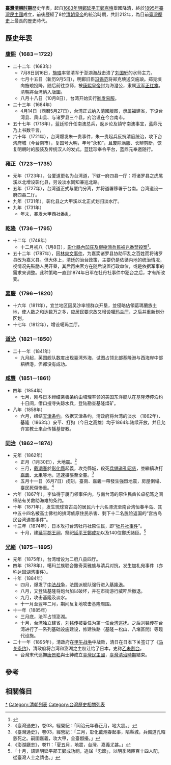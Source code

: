 {{expert|time=}}
'''[[臺灣清朝时期|臺灣清朝时期]]'''歷史年表，起自[[1683年|1683年]][[明鄭|明鄭]][[延平王|延平王]][[鄭克塽|鄭克塽]]舉國降清，終於[[1895年|1895年]][[臺灣民主國|臺灣民主國]]成立，前後歷經了8位[[清朝皇帝|清朝皇帝]]的統治時期，共計212年，為目前[[臺灣歷史|臺灣歷史]]上最長的歷史時代。
{{台灣歷史}}

== 歷史年表 ==
=== [[康熙|康熙]]（1683－1722） ===
*二十二年（1683年）
**7月8日到16日，[[施琅|施琅]]率领清军于澎湖海战击溃了[[刘国轩|刘国轩]]的水师主力。
**七月十五日（新历9月5日），明鄭旧臣[[冯锡范|冯锡范]]将郑克塽送交施琅。郑克塽向施琅投降，随后前往京师，被[[康熙皇帝|康熙皇帝]]封为海澄公，隶属[[汉军正红旗|汉军正红旗]]。清朝將台湾納入版圖。
**八月十八日（10月8日），台湾开始实行[[剃发易服|剃发易服]]。
*二十三年（1684年）
**4月14日（西曆5月27日），台湾正式纳入清國版图，隶属福建省，下设台湾县、凤山县、与诸罗县三个县，府治设在今台南市。
*五十七年（1718年），蓝廷珍升任南澳总兵，返乡论及镇守南澳事宜，蓝鼎元乃上书数千言，
*六十年（1721年），台湾爆发朱一贵事件，朱一贵起兵反抗清庭统治，攻下台湾府城（今台南市），复国号大明，年号“永和”，且废除满服、长辫剪断，恢复明朝时的服装及传统汉人的发式。蓝廷珍奉令平台，蓝鼎元奉邀随行。

=== [[雍正|雍正]]（1723－1735）===
*元年（1723年），台厦道更名为台湾道，下辖一府四县一厅：将诸罗县之虎尾溪以北增设彰化县，另设淡水同知兼巡北路。
*五年（1727年），台湾道正式与厦门分离，并将道署移署于台南。台湾道设一府四县二厅。
*九年（1731年），彰化县之大甲溪以北正式划归淡水厅。
*九年（1731年）
**年末，暴发大甲西社番乱。

=== [[乾隆|乾隆]]（1736－1795）===
*十二年（1748年）
**十二月初八（1月8日），[[彰化縣內凹庄及柳樹湳兵民被兇番焚殺案|彰化縣內凹庄及柳樹湳兵民被兇番焚殺案]]<ref name="張志相">{{cite journal |author=張志相|title=〈台灣烏溪流域「七將軍廟」源流考論〉|journal=《逢甲人文社會學報》|issue=第14期|date=2007-06|publisher=逢甲大學人文社會學院|location=台灣|language=zh-tw}}</ref>。
*五十二年（1787年），因[[林爽文事件|林爽文事件]]，为嘉奖诸罗县协助平乱之百姓而将诸罗县改为嘉义县。但大体上，清廷的治台政策，主要仍是依循内地的统治情况，视情况先鼓励人民开垦，其后再由官方在随后设置行政单位，或是依据军事的需求来调整。此种策略一直到1874年日军在牡丹社事件中犯台之后，才有所改变。

=== [[嘉慶|嘉慶]]（1796－1820）===
*十六年（1811年），宜兰地区因吴沙率领群众开垦，並侵略佔領葛瑪蘭族土地，使人数之和达数万之多，应居民要求故又增设[[噶玛兰厅|噶玛兰厅]]，之后并重新划分区划。
*十七年（1812年），增设噶玛兰厅。

=== [[道光|道光]]（1821－1850）===
*二十一年（1841年）
**九月起，英国舰队数度出现臺湾外海，试图占领北部基隆港与西海岸中部梧栖港，但都没有成功。

=== [[咸豐|咸豐]]（1851－1861）===
*四年（1854年）
**七月，刚与日本缔结亲善条约由培理率领的美国东洋舰队在基隆港停泊约十日间，借口搜寻失踪水兵，登陆勘查基隆煤矿。
*八年（1858年）
**六月，缔结[[天津条约|天津条约]]。依据天津条约，清政府将台湾的淡水 （1862年）、基隆（1863年）安平、打狗（今日之高雄）均于1864年陆续开放，并且允许宣教士来台传播基督教。

=== [[同治|同治]]（1862－1874）===
* 元年（1862年）
** 正月（1月30日），大地震。<ref>《臺灣通史》，卷03，經營紀：「同治元年春正月，地大震。」</ref>
** 三月，[[戴潮春|戴潮春]]於[[彰化縣_(清朝)|彰化縣]]起義，攻克縣城，殺死[[按察使銜分巡臺灣兵備道|兵備道]][[孔昭慈|孔昭慈]]，並繼續攻打[[嘉義市|嘉義]]、[[大甲區|大甲]]等地，迅速擴張至全臺。<ref>《臺灣通史》，卷03，經營紀：「三月，彰化戴潮春起事，陷縣城，兵備道孔昭慈死之。嗣圍嘉義，攻大甲，全臺俶擾。」</ref>
** 五月十一日（6月7日）戌刻，臺南、嘉義一帶發生強烈地震，房屋倒塌、臺民死傷慘重。<ref>《澎湖廳志》，卷11：「夏五月，地震，台灣、嘉義尤甚。」</ref>
*六年（1867年），李仙得于厦门领事任内，与南台湾的原住民酋长卓杞笃之间缔结有关救助海难的条约。
*十年（1871年），发生琉球宫古岛的居民六十六名漂流至南台湾恒春半岛、其中五十四名被高士佛社的排湾族原住民杀害、剩下十二名脱险返国的“宫古岛民台湾遇害事件”。
*十三年（1874年），日本攻打台湾牡丹社原住民，即“[[牡丹社事件|牡丹社事件]]”。
** 十月，建[[延平郡王祠|延平郡王祠]]，祭祀[[延平王|延平王]][[鄭成功|鄭成功]]以及140位鄭氏諸臣。<ref>「十月，詔建明延平郡王鄭成功祠，追諡「忠節」，以明季諸臣百十四人配，從臺灣人士之請也。」</ref>

=== [[光緒|光緒]]（1875－1895）===
*元年（1875年），台湾增设为二府八县四厅。
*四年（1878年），噶玛兰族联合撒奇莱雅族与清兵对抗，发生加礼宛事件（亦称达固湖湾事件）。
*十年（1884年）
**四月，爆发了[[中法战争|中法战争]]，法国派舰队强行进入[[基隆港|基隆港]]。
**八月，又登陆基隆将炮台加以破坏，并在市街游行威吓后撤退。
**九月，攻击基隆及淡水。
**十一月至翌年二月，期间反复地攻击基隆周围。
*十一年（1885年）
**三月底，法军占领澎湖。
**十月，台湾独立建省，[[刘铭传|刘铭传]]被委任为第一任[[台湾巡抚|台湾巡抚]]。之后刘铭传在台湾进行了一系列基础设施建设，修建铁路（基隆－松山、八堵區間）等现代设施。
*二十一年（1895年），清政府在[[甲午战争|甲午战争]]中战败，清日在日本下关签订了《[[马关条约|马关条约]]》，清政府将台湾和澎湖之主权让给了日本，史称[[乙未割臺|乙未割台]]。
**台灣末代巡撫[[唐景崧|唐景崧]]與士紳成立[[臺灣民主國|臺灣民主國]]，[[臺灣清治時期|臺灣清治時期]]結束。

== 參考 ==
{{reflist|3}}

== 相關條目 ==
{{台灣歷史年表}}
{{Subject bar
|portal1 = 台灣
}}

[[Category:台灣清治時期|*]]
[[Category:清朝列表|Category:清朝列表]]
[[Category:台灣歷史相關列表|Category:台灣歷史相關列表]]